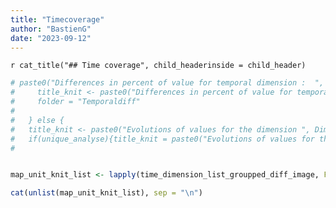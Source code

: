 ```yaml
---
title: "Timecoverage"
author: "BastienG"
date: "2023-09-12"
---
```


`r cat_title("## Time coverage", child_headerinside = child_header)`


```r

# paste0("Differences in percent of value for temporal dimension :  ", Dimension2, " between ", titre_init, " and ",titre_final, " dataset ")
#     title_knit <- paste0("Differences in percent of value for temporal dimension :  ", Dimension2, " between ", titre_init, " and ",titre_final, " dataset ")
#     folder = "Temporaldiff"
# 
#   } else {
#   title_knit <- paste0("Evolutions of values for the dimension ", Dimension2, " for ", titre_init, " and ",titre_final, " dataset ")
#   if(unique_analyse){title_knit = paste0("Evolutions of values for the dimension ", Dimension2, " for ", titre_init, " dataset ")}
# 


map_unit_knit_list <- lapply(time_dimension_list_groupped_diff_image, FUN = function_knitting, titre_init = titre_1, titre_final = titre_2,  folder = "Temporal", difference = FALSE, unique_analyse= unique_analyse,fig.pathinside = fig.path)

```

```r

cat(unlist(map_unit_knit_list), sep = "\n")

```


